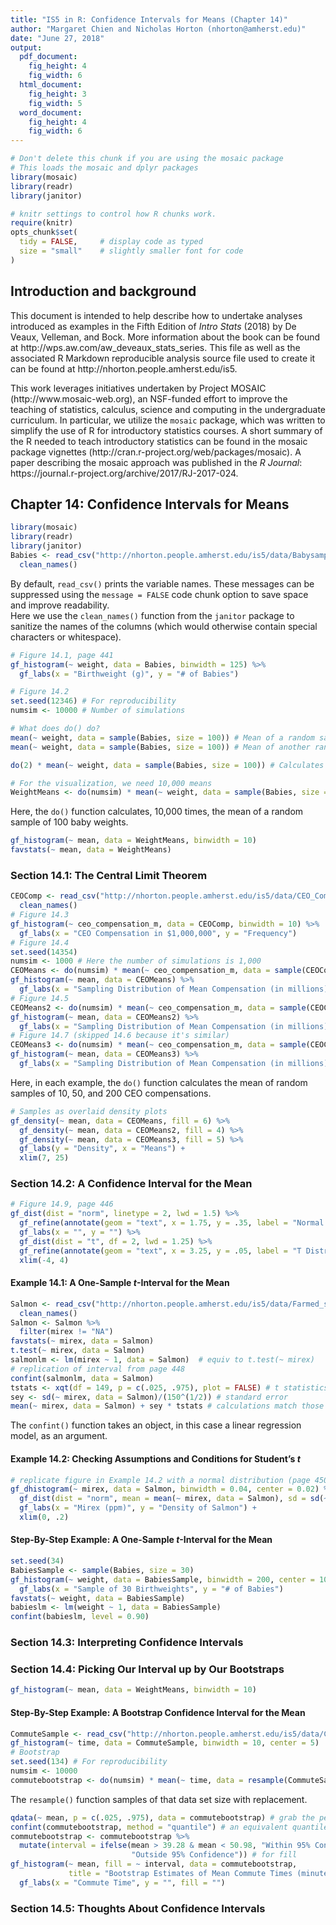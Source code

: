 ```yaml
---
title: "IS5 in R: Confidence Intervals for Means (Chapter 14)"
author: "Margaret Chien and Nicholas Horton (nhorton@amherst.edu)"
date: "June 27, 2018"
output: 
  pdf_document:
    fig_height: 4
    fig_width: 6
  html_document:
    fig_height: 3
    fig_width: 5
  word_document:
    fig_height: 4
    fig_width: 6
---
```



```r
# Don't delete this chunk if you are using the mosaic package
# This loads the mosaic and dplyr packages
library(mosaic)
library(readr)
library(janitor)
```

```r
# knitr settings to control how R chunks work.
require(knitr)
opts_chunk$set(
  tidy = FALSE,     # display code as typed
  size = "small"    # slightly smaller font for code
)
```

## Introduction and background 

This document is intended to help describe how to undertake analyses introduced 
as examples in the Fifth Edition of *Intro Stats* (2018) by De Veaux, Velleman, and Bock.
More information about the book can be found at http://wps.aw.com/aw_deveaux_stats_series.  This
file as well as the associated R Markdown reproducible analysis source file used to create it can be found at http://nhorton.people.amherst.edu/is5.

This work leverages initiatives undertaken by Project MOSAIC (http://www.mosaic-web.org), an NSF-funded effort to improve the teaching of statistics, calculus, science and computing in the undergraduate curriculum. In particular, we utilize the `mosaic` package, which was written to simplify the use of R for introductory statistics courses. A short summary of the R needed to teach introductory statistics can be found in the mosaic package vignettes (http://cran.r-project.org/web/packages/mosaic).  A paper describing the mosaic approach was published in the *R Journal*: https://journal.r-project.org/archive/2017/RJ-2017-024.

## Chapter 14: Confidence Intervals for Means

```r
library(mosaic)
library(readr)
library(janitor)
Babies <- read_csv("http://nhorton.people.amherst.edu/is5/data/Babysamp_98.csv") %>%
  clean_names()
```

By default, `read_csv()` prints the variable names. These messages can be suppressed using the `message = FALSE` code chunk option to save space and improve readability.  
Here we use the `clean_names()` function from the `janitor` package to sanitize the names of the columns (which would otherwise contain special characters or whitespace).   

```r
# Figure 14.1, page 441
gf_histogram(~ weight, data = Babies, binwidth = 125) %>%
  gf_labs(x = "Birthweight (g)", y = "# of Babies")

# Figure 14.2
set.seed(12346) # For reproducibility
numsim <- 10000 # Number of simulations

# What does do() do?
mean(~ weight, data = sample(Babies, size = 100)) # Mean of a random sample of 100
mean(~ weight, data = sample(Babies, size = 100)) # Mean of another random sample

do(2) * mean(~ weight, data = sample(Babies, size = 100)) # Calculates the mean twice

# For the visualization, we need 10,000 means
WeightMeans <- do(numsim) * mean(~ weight, data = sample(Babies, size = 100)) 
```

Here, the `do()` function calculates, 10,000 times, the mean of a random sample of 100 baby weights. 

```r
gf_histogram(~ mean, data = WeightMeans, binwidth = 10)
favstats(~ mean, data = WeightMeans)
```

### Section 14.1: The Central Limit Theorem

```r
CEOComp <- read_csv("http://nhorton.people.amherst.edu/is5/data/CEO_Compensation_2014.csv") %>%
  clean_names()
# Figure 14.3
gf_histogram(~ ceo_compensation_m, data = CEOComp, binwidth = 10) %>%
  gf_labs(x = "CEO Compensation in $1,000,000", y = "Frequency")
# Figure 14.4
set.seed(14354)
numsim <- 1000 # Here the number of simulations is 1,000
CEOMeans <- do(numsim) * mean(~ ceo_compensation_m, data = sample(CEOComp, size = 10))
gf_histogram(~ mean, data = CEOMeans) %>%
  gf_labs(x = "Sampling Distribution of Mean Compensation (in millions), n=10", y = "Frequency")
# Figure 14.5
CEOMeans2 <- do(numsim) * mean(~ ceo_compensation_m, data = sample(CEOComp, size = 50))
gf_histogram(~ mean, data = CEOMeans2) %>%
  gf_labs(x = "Sampling Distribution of Mean Compensation (in millions), n=50", y = "Frequency")
# Figure 14.7 (skipped 14.6 because it's similar)
CEOMeans3 <- do(numsim) * mean(~ ceo_compensation_m, data = sample(CEOComp, size = 200))
gf_histogram(~ mean, data = CEOMeans3) %>%
  gf_labs(x = "Sampling Distribution of Mean Compensation (in millions), n=200", y = "Frequency")
```

Here, in each example, the `do()` function calculates the mean of random samples of 10, 50, and 200 CEO compensations.

```r
# Samples as overlaid density plots
gf_density(~ mean, data = CEOMeans, fill = 6) %>%
  gf_density(~ mean, data = CEOMeans2, fill = 4) %>%
  gf_density(~ mean, data = CEOMeans3, fill = 5) %>%
  gf_labs(y = "Density", x = "Means") +
  xlim(7, 25)
```

### Section 14.2: A Confidence Interval for the Mean

```r
# Figure 14.9, page 446
gf_dist(dist = "norm", linetype = 2, lwd = 1.5) %>%
  gf_refine(annotate(geom = "text", x = 1.75, y = .35, label = "Normal Distribution")) %>%
  gf_labs(x = "", y = "") %>%
  gf_dist(dist = "t", df = 2, lwd = 1.25) %>%
  gf_refine(annotate(geom = "text", x = 3.25, y = .05, label = "T Distribution")) +
  xlim(-4, 4) 
```

#### Example 14.1: A One-Sample *t*-Interval for the Mean

```r
Salmon <- read_csv("http://nhorton.people.amherst.edu/is5/data/Farmed_salmon.csv") %>%
  clean_names()
Salmon <- Salmon %>%
  filter(mirex != "NA")
favstats(~ mirex, data = Salmon)
t.test(~ mirex, data = Salmon)
salmonlm <- lm(mirex ~ 1, data = Salmon)  # equiv to t.test(~ mirex)
# replication of interval from page 448
confint(salmonlm, data = Salmon)
tstats <- xqt(df = 149, p = c(.025, .975), plot = FALSE) # t statistics
sey <- sd(~ mirex, data = Salmon)/(150^(1/2)) # standard error
mean(~ mirex, data = Salmon) + sey * tstats # calculations match those from confint
```

The `confint()` function takes an object, in this case a linear regression model, as an argument.  

#### Example 14.2: Checking Assumptions and Conditions for Student's *t*

```r
# replicate figure in Example 14.2 with a normal distribution (page 450)
gf_dhistogram(~ mirex, data = Salmon, binwidth = 0.04, center = 0.02) %>%
  gf_dist(dist = "norm", mean = mean(~ mirex, data = Salmon), sd = sd(~ mirex, data = Salmon)) %>%
  gf_labs(x = "Mirex (ppm)", y = "Density of Salmon") +
  xlim(0, .2)
```

#### Step-By-Step Example: A One-Sample *t*-Interval for the Mean

```r
set.seed(34)
BabiesSample <- sample(Babies, size = 30)
gf_histogram(~ weight, data = BabiesSample, binwidth = 200, center = 100) %>%
  gf_labs(x = "Sample of 30 Birthweights", y = "# of Babies")
favstats(~ weight, data = BabiesSample)
babieslm <- lm(weight ~ 1, data = BabiesSample)
confint(babieslm, level = 0.90)
```

### Section 14.3: Interpreting Confidence Intervals

### Section 14.4: Picking Our Interval up by Our Bootstraps

```r
gf_histogram(~ mean, data = WeightMeans, binwidth = 10)
```

#### Step-By-Step Example: A Bootstrap Confidence Interval for the Mean

```r
CommuteSample <- read_csv("http://nhorton.people.amherst.edu/is5/data/Commuter_sample.csv")
gf_histogram(~ time, data = CommuteSample, binwidth = 10, center = 5)
# Bootstrap 
set.seed(134) # For reproducibility
numsim <- 10000
commutebootstrap <- do(numsim) * mean(~ time, data = resample(CommuteSample))
```

The `resample()` function samples of that data set size with replacement.  

```r
qdata(~ mean, p = c(.025, .975), data = commutebootstrap) # grab the percentiles with qdata
confint(commutebootstrap, method = "quantile") # an equivalent quantile approach
commutebootstrap <- commutebootstrap %>%
  mutate(interval = ifelse(mean > 39.28 & mean < 50.98, "Within 95% Confidence", 
                           "Outside 95% Confidence")) # for fill
gf_histogram(~ mean, fill = ~ interval, data = commutebootstrap, 
             title = "Bootstrap Estimates of Mean Commute Times (minutes)") %>%
  gf_labs(x = "Commute Time", y = "", fill = "")
```

### Section 14.5: Thoughts About Confidence Intervals
